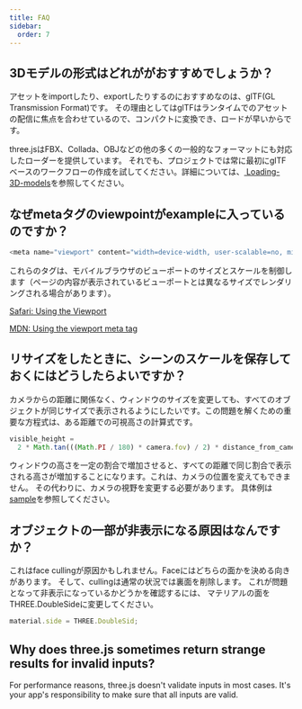 ```yaml
---
title: FAQ
sidebar:
  order: 7
---
```


## 3Dモデルの形式はどれががおすすめでしょうか？

<div>

アセットをimportしたり、exportしたりするのにおすすめなのは、glTF(GL Transmission Format)です。 その理由としてはglTFはランタイムでのアセットの配信に焦点を合わせているので、コンパクトに変換でき、ロードが早いからです。

three.jsはFBX、Collada、OBJなどの他の多くの一般的なフォーマットにも対応したローダーを提供しています。 それでも、プロジェクトでは常に最初にglTF ベースのワークフローの作成を試してください。詳細については、[ Loading-3D-models](/manual/introduction/Loading-3D-models)を参照してください。

</div>

## なぜmetaタグのviewpointがexampleに入っているのですか？

<div>

```javascript
<meta name="viewport" content="width=device-width, user-scalable=no, minimum-scale=1.0, maximum-scale=1.0">
```

これらのタグは、モバイルブラウザのビューポートのサイズとスケールを制御します（ページの内容が表示されているビューポートとは異なるサイズでレンダリングされる場合があります）。

[ Safari: Using the Viewport](https://developer.apple.com/library/content/documentation/AppleApplications/Reference/SafariWebContent/UsingtheViewport/UsingtheViewport.html)

[ MDN: Using the viewport meta tag](https://developer.mozilla.org/en-US/docs/Web/HTML/Viewport_meta_tag)

</div>

## リサイズをしたときに、シーンのスケールを保存しておくにはどうしたらよいですか？

カメラからの距離に関係なく、ウィンドウのサイズを変更しても、すべてのオブジェクトが同じサイズで表示されるようにしたいです。この問題を解くための重要な方程式は、ある距離での可視高さの計算式です。

```javascript
visible_height =
  2 * Math.tan(((Math.PI / 180) * camera.fov) / 2) * distance_from_camera;
```

ウィンドウの高さを一定の割合で増加させると、すべての距離で同じ割合で表示される高さが増加することになります。これは、カメラの位置を変えてもできません。 その代わりに、カメラの視野を変更する必要があります。 具体例は[ sample](http://jsfiddle.net/Q4Jpu/)を参照してください。

## オブジェクトの一部が非表示になる原因はなんですか？

これはface cullingが原因かもしれません。Faceにはどちらの面かを決める向きがあります。 そして、cullingは通常の状況では裏面を削除します。 これが問題となって非表示になっているかどうかを確認するには、 マテリアルの面をTHREE.DoubleSideに変更してください。

```javascript
material.side = THREE.DoubleSid;
```

## Why does three.js sometimes return strange results for invalid inputs?

For performance reasons, three.js doesn't validate inputs in most cases. It's your app's responsibility to make sure that all inputs are valid.
